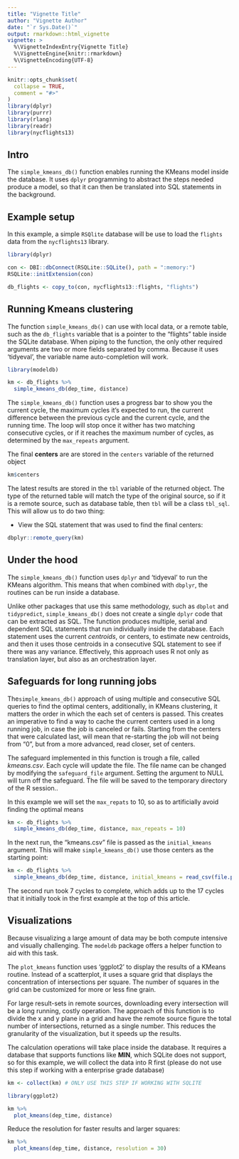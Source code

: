 ```yaml
---
title: "Vignette Title"
author: "Vignette Author"
date: "`r Sys.Date()`"
output: rmarkdown::html_vignette
vignette: >
  %\VignetteIndexEntry{Vignette Title}
  %\VignetteEngine{knitr::rmarkdown}
  %\VignetteEncoding{UTF-8}
---
```


```r
knitr::opts_chunk$set(
  collapse = TRUE,
  comment = "#>"
)
library(dplyr)
library(purrr)
library(rlang)
library(readr)
library(nycflights13)
```

## Intro

The `simple_kmeans_db()` function enables running the KMeans model inside the database.  It uses `dplyr` programming to abstract the steps needed produce a model, so that it can then be translated into SQL statements in the background.

## Example setup

In this example, a simple `RSQlite` database will be use to load the `flights` data from the `nycflights13` library.

```r
library(dplyr)

con <- DBI::dbConnect(RSQLite::SQLite(), path = ":memory:")
RSQLite::initExtension(con)

db_flights <- copy_to(con, nycflights13::flights, "flights")
```

## Running Kmeans clustering

The function `simple_kmeans_db()` can use with local data, or a remote table, such as the `db_flights` variable that is a pointer to the "flights" table inside the SQLite database.  When piping to the function, the only other required arguments are two or more fields separated by comma.  Because it uses 'tidyeval', the variable name auto-completion will work.

```r
library(modeldb)

km <- db_flights %>%
  simple_kmeans_db(dep_time, distance)
```

The `simple_kmeans_db()` function uses a progress bar to show you the current cycle, the maximum cycles it's expected to run, the current difference between the previous cycle and the current cycle, and the running time.  The loop will stop once it wither has two matching consecutive cycles, or if it reaches the maximum number of cycles, as determined by the `max_repeats` argument.

The final **centers** are are stored in the `centers` variable of the returned object
```r
km$centers
```

The latest results are stored in the `tbl` variable of the returned object.  The type of the returned table will match the type of the original source, so if it is a remote source, such as database table, then `tbl` will be a class `tbl_sql`.  This will allow us to do two thing:

- View the SQL statement that was used to find the final centers:
```r
dbplyr::remote_query(km)
```

## Under the hood

The `simple_kmeans_db()` function uses `dplyr` and 'tidyeval' to run the KMeans algorithm.  This means that when combined with `dbplyr`, the routines can be run inside a database.  

Unlike other packages that use this same methodology, such as `dbplot` and `tidypredict`, `simple_kmeans_db()` does not create a single `dplyr` code that can be extracted as SQL.  The function produces multiple, serial and dependent SQL statements that run individually inside the database. Each statement uses the current *centroids*, or centers, to estimate new centroids, and then it uses those centroids in a consecutive SQL statement to see if there was any variance.  Effectively, this approach uses R not only as translation layer, but also as an orchestration layer.

## Safeguards for long running jobs

The`simple_kmeans_db()` approach of using multiple and consecutive SQL queries to find the optimal centers, additionally, in KMeans clustering, it matters the order in which the each set of centers is passed.  This creates an imperative to find a way to cache the current centers used in a long running job, in case the job is canceled or fails.  Starting from the centers that were calculated last, will mean that re-starting the job will not being from "0", but from a more advanced, read closer, set of centers.  

The safeguard implemented in this function is trough a file, called *kmeans.csv*.  Each cycle will update the file.  The file name can be changed by modifying the `safeguard_file` argument. Setting the argument to NULL will turn off the safeguard.  The file will be saved to the temporary directory of the R session.. 

In this example we will set the `max_repats` to 10, so as to artificially avoid finding the optimal means
```r
km <- db_flights %>%
  simple_kmeans_db(dep_time, distance, max_repeats = 10)
```

In the next run, the "kmeans.csv" file is passed as the `initial_kmeans` argument.  This will make `simple_kmeans_db()` use those centers as the starting point:

```r
km <- db_flights %>%
  simple_kmeans_db(dep_time, distance, initial_kmeans = read_csv(file.path(tempdir(), "kmeans.csv")))
```

The second run took 7 cycles to complete, which adds up to the 17 cycles that it initially took in the first example at the top of this article.

## Visualizations

Because visualizing a large amount of data may be both compute intensive and visually challenging.  The `modeldb` package offers a helper function to aid with this task.

The `plot_kmeans` function uses 'ggplot2' to display the results of a KMeans routine. Instead of a scatterplot, it uses a square grid that displays the concentration of intersections per square. The number of squares in the grid can be customized for more or less fine grain.

For large result-sets in remote sources, downloading every intersection will be a long running, costly operation. The approach of this function is to divide the x and y plane in a grid and have the remote source figure the total number of intersections, returned as a single number. This reduces the granularity of the visualization, but it speeds up the results.

The calculation operations will take place inside the database.  It requires a database that supports functions like **MIN**, which SQLite does not support, so for this example, we will collect the data into R first (please do not use this step if working with a enterprise grade database)

```r
km <- collect(km) # ONLY USE THIS STEP IF WORKING WITH SQLITE
```

```r
library(ggplot2)

km %>%
  plot_kmeans(dep_time, distance)
```

Reduce the resolution for faster results and larger squares:
```r
km %>%
  plot_kmeans(dep_time, distance, resolution = 30)
```
